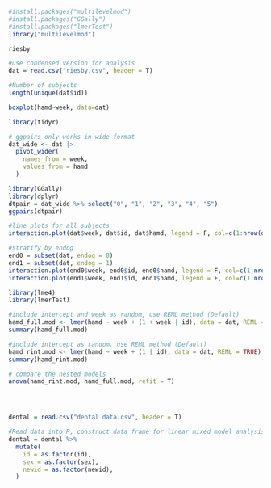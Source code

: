 
```r

#install.packages("multilevelmod")
#install.packages("GGally")
#install.packages("lmerTest")
library("multilevelmod")
```


```r
riesby

#use condensed version for analysis
dat = read.csv("riesby.csv", header = T)

#Number of subjects
length(unique(dat$id))

boxplot(hamd~week, data=dat)

```


```r
library(tidyr)

# ggpairs only works in wide format
dat_wide <- dat |> 
  pivot_wider(
    names_from = week,
    values_from = hamd
  )

library(GGally)
library(dplyr)
dtpair = dat_wide %>% select("0", "1", "2", "3", "4", "5")
ggpairs(dtpair)

```

```r
#line plots for all subjects
interaction.plot(dat$week, dat$id, dat$hamd, legend = F, col=c(1:nrow(dat_wide)))

#stratify by endog
end0 = subset(dat, endog = 0)
end1 = subset(dat, endog = 1)
interaction.plot(end0$week, end0$id, end0$hamd, legend = F, col=c(1:nrow(end0)))
interaction.plot(end1$week, end1$id, end1$hamd, legend = F, col=c(1:nrow(end1)))

library(lme4)
library(lmerTest)

#include intercept and week as random, use REML method (Default)
hamd_full.mod <- lmer(hamd ~ week + (1 + week | id), data = dat, REML = TRUE)
summary(hamd_full.mod)

#include intercept as random, use REML method (Default)
hamd_rint.mod <- lmer(hamd ~ week + (1 | id), data = dat, REML = TRUE)
summary(hamd_rint.mod)

# compare the nested models
anova(hamd_rint.mod, hamd_full.mod, refit = T)





```


```r
dental = read.csv("dental data.csv", header = T)

#Read data into R, construct data frame for linear mixed model analysis
dental = dental %>%
  mutate(
    id = as.factor(id),
    sex = as.factor(sex),
    newid = as.factor(newid),
  )



```


